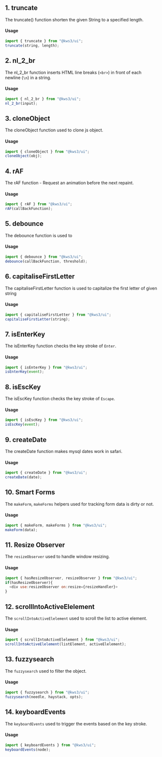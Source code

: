 
<Version />

<Meta title="Utils/1. Overview" />

## 1. truncate

The truncate() function shorten the given String to a specified length.

#### Usage

```js
import { truncate } from "@kws3/ui";
truncate(string, length);
```

## 2. nl_2_br

The nl_2_br function inserts HTML line breaks (`<br>`) in front of each newline (`\n`) in a string.

#### Usage

```js
import { nl_2_br } from "@kws3/ui";
nl_2_br(input);
```

## 3. cloneObject

The cloneObject function used to clone js object.

#### Usage

```js
import { cloneObject } from "@kws3/ui";
cloneObject(obj);
```

## 4. rAF

The rAF function - Request an animation before the next repaint.

#### Usage

```js
import { rAF } from "@kws3/ui";
rAF(callBackFunction);
```

## 5. debounce

The debounce function is used to

#### Usage

```js
import { debounce } from "@kws3/ui";
debounce(callBackFunction, threshold);
```

## 6. capitaliseFirstLetter

The capitaliseFirstLetter function is used to capitalize the first letter of given string

#### Usage

```js
import { capitaliseFirstLetter } from "@kws3/ui";
capitaliseFirstLetter(string);
```

## 7. isEnterKey

The isEnterKey function checks the key stroke of `Enter`.

#### Usage

```js
import { isEnterKey } from "@kws3/ui";
isEnterKey(event);
```

## 8. isEscKey

The isEscKey function checks the key stroke of `Escape`.

#### Usage

```js
import { isEscKey } from "@kws3/ui";
isEscKey(event);
```

## 9. createDate

The createDate function makes mysql dates work in safari.

#### Usage

```js
import { createDate } from "@kws3/ui";
createDate(date);
```

## 10. Smart Forms

The `makeForm`, `makeForms` helpers used for tracking form data is dirty or not.

#### Usage

```js
import { makeForm, makeForms } from "@kws3/ui";
makeForm(data);
```

## 11. Resize Observer

The `resizeObserver` used to handle window resizing.

#### Usage

```js
import { hasResizeObserver, resizeObserver } from "@kws3/ui";
if(hasResizeObserver){
  <div use:resizeObserver on:resize={resizeHandler}>
}
```

## 12. scrollIntoActiveElelement

The `scrollIntoActiveElelement` used to scroll the list to active element.

#### Usage

```js
import { scrollIntoActiveElelement } from "@kws3/ui";
scrollIntoActiveElelement(listElement, activeElelement);
```

## 13. fuzzysearch

The `fuzzysearch` used to filter the object.

#### Usage

```js
import { fuzzysearch } from "@kws3/ui";
fuzzysearch(needle, haystack, opts);
```

## 14. keyboardEvents

The `keyboardEvents` used to trigger the events based on the key stroke.

#### Usage

```js
import { keyboardEvents } from "@kws3/ui";
keyboardEvents(node);
```
